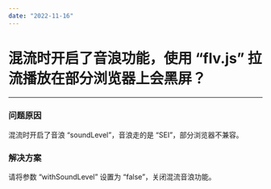 ```yaml
---
date: "2022-11-16"
---
```

# 混流时开启了音浪功能，使用 “flv.js” 拉流播放在部分浏览器上会黑屏？

- - -

### 问题原因

混流时开启了音浪 “soundLevel”，音浪走的是 “SEI”，部分浏览器不兼容。

### 解决方案

请将参数 “withSoundLevel” 设置为 “false”，关闭混流音浪功能。